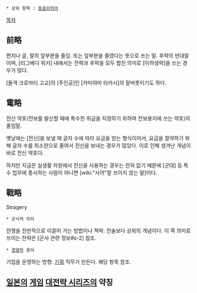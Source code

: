  * 상위 항목 : [[동음이의어]]

[[목차]]

== 前略 ==
편지나 글, 말의 앞부분을 줄임. 또는 앞부분을 줄였다는 뜻으로 쓰는 말. 후략의 반대말이며, [리그베다 위키] 내에서는 전략과 후략을 모두 합친 의미로 [이하생략]을 쓰는 경우가 많다.

[돌격 크로마티 고교]의 [주인공]인 [카미야마 타카시]의 말버릇이기도 하다. 

== 電略 ==
전신 약호(전보를 발신할 때에 특수한 취급을 지정하기 위하여 전보용지에 쓰는 약호)의 줄임말. 

옛날에는 [전신]을 보낼 때 글자 수에 따라 요금을 받는 형식이어서, 요금을 절약하기 위해 글자 수를 최소한으로 줄여서 전신을 보내는 경우가 많았다. 이로 인해 생겨난 개념이 바로 전신 약호다.

하지만 지금은 실생활 차원에서 전신을 사용하는 경우는 전혀 없기 때문에 [군대] 등 특수 업무에 종사하는 사람이 아니면 [wiki:"사어"잘 쓰이지 않는 말]이다. 

== 戰略 ==
Stragery

 * 군사적 의미
전쟁을 전반적으로 이끌어 가는 방법이나 책략. 전술보다 상위의 개념이다. 이 쪽 의미로 쓰이는 전략은 [군사 관련 정보#s-2] 참조. 

 * [[경영학]] 용어
기업을 운영하는 방향. [[기획]] 직무가 만든다. 해당 항목 참조.

== [[일본]]의 [[게임]] [[대전략 시리즈]]의 약칭 ==
